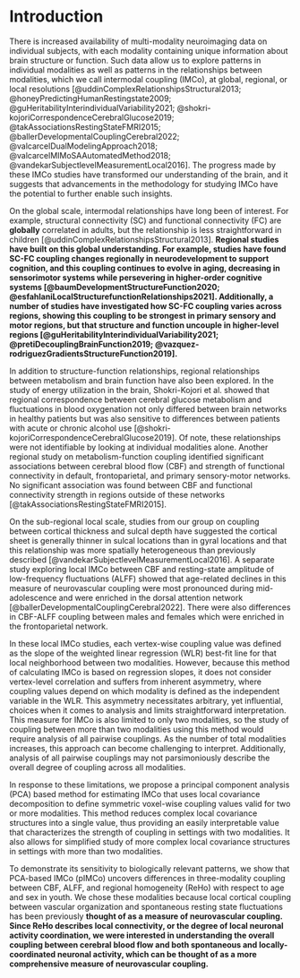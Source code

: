 # Introduction

  There is increased availability of multi-modality neuroimaging data on individual subjects, with each modality containing unique information about brain structure or function. Such data allow us to explore patterns in individual modalities as well as patterns in the relationships between modalities, which we call intermodal coupling (IMCo), at global, regional, or local resolutions [@uddinComplexRelationshipsStructural2013; @honeyPredictingHumanRestingstate2009; @guHeritabilityInterindividualVariability2021; @shokri-kojoriCorrespondenceCerebralGlucose2019; @takAssociationsRestingStateFMRI2015; @ballerDevelopmentalCouplingCerebral2022; @valcarcelDualModelingApproach2018; @valcarcelMIMoSAAutomatedMethod2018; @vandekarSubjectlevelMeasurementLocal2016]. The progress made by these IMCo studies have transformed our understanding of the brain, and it suggests that advancements in the methodology for studying IMCo have the potential to further enable such insights.
  
  On the global scale, intermodal relationships have long been of interest. For example, structural connectivity (SC) and functional connectivity (FC) are **globally** correlated in adults, but the relationship is less straightforward in children [@uddinComplexRelationshipsStructural2013]. **Regional studies have built on this global understanding. For example, studies have found SC-FC coupling changes regionally in neurodevelopment to support cognition, and this coupling continues to evolve in aging, decreasing in sensorimotor systems while persevering in higher-order cognitive systems [@baumDevelopmentStructureFunction2020; @esfahlaniLocalStructurefunctionRelationships2021]. Additionally, a number of studies have investigated how SC-FC coupling varies across regions, showing this coupling to be strongest in primary sensory and motor regions, but that structure and function uncouple in higher-level regions [@guHeritabilityInterindividualVariability2021; @pretiDecouplingBrainFunction2019; @vazquez-rodriguezGradientsStructureFunction2019].**
  
  In addition to structure-function relationships, regional relationships between metabolism and brain function have also been explored. In the study of energy utilization in the brain, Shokri-Kojori et al. showed that regional correspondence between cerebral glucose metabolism and fluctuations in blood oxygenation not only differed between brain networks in healthy patients but was also sensitive to differences between patients with acute or chronic alcohol use [@shokri-kojoriCorrespondenceCerebralGlucose2019]. Of note, these relationships were not identifiable by looking at individual modalities alone. Another regional study on metabolism-function coupling identified significant associations between cerebral blood flow (CBF) and strength of functional connectivity in default, frontoparietal, and primary sensory-motor networks. No significant association was found between CBF and functional connectivity strength in regions outside of these networks [@takAssociationsRestingStateFMRI2015].
  
  On the sub-regional local scale, studies from our group on coupling between cortical thickness and sulcal depth have suggested the cortical sheet is generally thinner in sulcal locations than in gyral locations and that this relationship was more spatially heterogeneous than previously described [@vandekarSubjectlevelMeasurementLocal2016]. A separate study exploring local IMCo between CBF and resting-state amplitude of low-frequency fluctuations (ALFF) showed that age-related declines in this measure of neurovascular coupling were most pronounced during mid-adolescence and were enriched in the dorsal attention network [@ballerDevelopmentalCouplingCerebral2022]. There were also differences in CBF-ALFF coupling between males and females which were enriched in the frontoparietal network.
  
  In these local IMCo studies, each vertex-wise coupling value was defined as the slope of the weighted linear regression (WLR) best-fit line for that local neighborhood between two modalities. However, because this method of calculating IMCo is based on regression slopes, it does not consider vertex-level correlation and suffers from inherent asymmetry, where coupling values depend on which modality is defined as the independent variable in the WLR. This asymmetry necessitates arbitrary, yet influential, choices when it comes to analysis and limits straightforward interpretation. This measure for IMCo is also limited to only two modalities, so the study of coupling between more than two modalities using this method would require analysis of all pairwise couplings. As the number of total modalities increases, this approach can become challenging to interpret. Additionally, analysis of all pairwise couplings may not parsimoniously describe the overall degree of coupling across all modalities.
  
  In response to these limitations, we propose a principal component analysis (PCA) based method for estimating IMCo that uses local covariance decomposition to define symmetric voxel-wise coupling values valid for two or more modalities. This method reduces complex local covariance structures into a single value, thus providing an easily interpretable value that characterizes the strength of coupling in settings with two modalities. It also allows for simplified study of more complex local covariance structures in settings with more than two modalities. 
  
  To demonstrate its sensitivity to biologically relevant patterns, we show that PCA-based IMCo (pIMCo) uncovers differences in three-modality coupling between CBF, ALFF, and regional homogeneity (ReHo) with respect to age and sex in youth. We chose these modalities because local cortical coupling between vascular organization and spontaneous resting state fluctuations has been previously **thought of as a measure of neurovascular coupling. Since ReHo describes local connectivity, or the degree of local neuronal activity coordination, we were interested in understanding the overall coupling between cerebral blood flow and both spontaneous and locally-coordinated neuronal activity, which can be thought of as a more comprehensive measure of neurovascular coupling.**
  
<!--- We chose these modalities because local cortical coupling between vascular organization and resting state fluctuations has been previously characterized. Additionally, while resting state fluctuations can be thought of as a more global property, regional homogeneity is more related to local connectivity. Thus, we were interested in understanding the coupling between cerebral blood flow and both long-range fluctuations and local connectivity. --->
